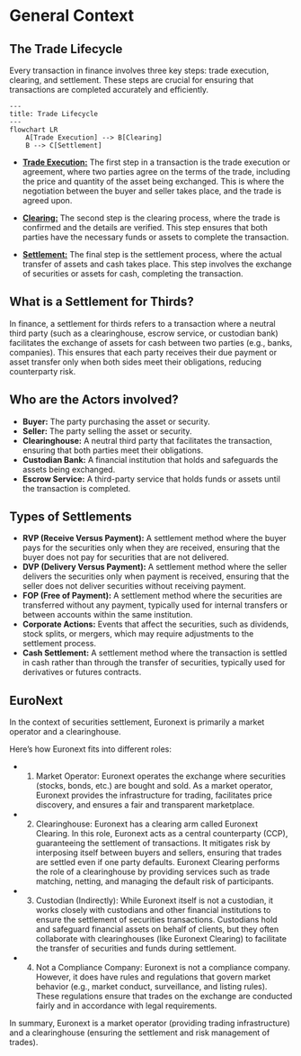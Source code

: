 # General Context

## The Trade Lifecycle

Every transaction in finance involves three key steps: trade execution, clearing, and settlement. These steps are crucial for ensuring that transactions are completed accurately and efficiently.

```mermaid
---
title: Trade Lifecycle
---
flowchart LR
    A[Trade Execution] --> B[Clearing]
    B --> C[Settlement]
```

- <u>**Trade Execution:**</u> The first step in a transaction is the trade execution or agreement, where
  two parties agree on the terms of the trade, including the price and quantity of the asset being exchanged.
  This is where the negotiation between the buyer and seller takes place, and the trade is agreed upon.

- <u>**Clearing:**</u> The second step is the clearing process, where the trade is confirmed and the
  details are verified. This step ensures that both parties have the necessary funds or assets to complete
  the transaction.
- <u>**Settlement:**</u> The final step is the settlement process, where the actual transfer of assets
  and cash takes place. This step involves the exchange of securities or assets for cash, completing
  the transaction.

## What is a Settlement for Thirds?

In finance, a settlement for thirds refers to a transaction where a neutral third party (such as a clearinghouse, escrow service, or custodian bank) facilitates the exchange of assets for cash between two parties (e.g., banks, companies). This ensures that each party receives their due payment or asset transfer only when both sides meet their obligations, reducing counterparty risk.

## Who are the Actors involved?

- **Buyer:** The party purchasing the asset or security.
- **Seller:** The party selling the asset or security.
- **Clearinghouse:** A neutral third party that facilitates the transaction, ensuring that both parties meet their obligations.
- **Custodian Bank:** A financial institution that holds and safeguards the assets being exchanged.
- **Escrow Service:** A third-party service that holds funds or assets until the transaction is completed.

## Types of Settlements

- **RVP (Receive Versus Payment):** A settlement method where the buyer pays for the securities only when they are received, ensuring that the buyer does not pay for securities that are not delivered.
- **DVP (Delivery Versus Payment):** A settlement method where the seller delivers the securities only when payment is received, ensuring that the seller does not deliver securities without receiving payment.
- **FOP (Free of Payment):** A settlement method where the securities are transferred without any payment, typically used for internal transfers or between accounts within the same institution.
- **Corporate Actions:** Events that affect the securities, such as dividends, stock splits, or mergers, which may require adjustments to the settlement process.
- **Cash Settlement:** A settlement method where the transaction is settled in cash rather than through the transfer of securities, typically used for derivatives or futures contracts.

## EuroNext

In the context of securities settlement, Euronext is primarily a market operator and a clearinghouse.

Here’s how Euronext fits into different roles:

- 1. Market Operator: Euronext operates the exchange where securities (stocks, bonds, etc.) are bought and sold. As a market operator, Euronext provides the infrastructure for trading, facilitates price discovery, and ensures a fair and transparent marketplace.
- 2. Clearinghouse: Euronext has a clearing arm called Euronext Clearing. In this role, Euronext acts as a central counterparty (CCP), guaranteeing the settlement of transactions. It mitigates risk by interposing itself between buyers and sellers, ensuring that trades are settled even if one party defaults. Euronext Clearing performs the role of a clearinghouse by providing services such as trade matching, netting, and managing the default risk of participants.
- 3. Custodian (Indirectly): While Euronext itself is not a custodian, it works closely with custodians and other financial institutions to ensure the settlement of securities transactions. Custodians hold and safeguard financial assets on behalf of clients, but they often collaborate with clearinghouses (like Euronext Clearing) to facilitate the transfer of securities and funds during settlement.
- 4. Not a Compliance Company: Euronext is not a compliance company. However, it does have rules and regulations that govern market behavior (e.g., market conduct, surveillance, and listing rules). These regulations ensure that trades on the exchange are conducted fairly and in accordance with legal requirements.

In summary, Euronext is a market operator (providing trading infrastructure) and a clearinghouse (ensuring the settlement and risk management of trades).
